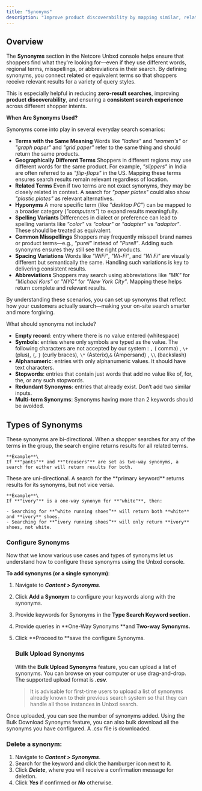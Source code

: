 ```yaml
---
title: "Synonyms"
description: "Improve product discoverability by mapping similar, related, or alternate search terms using synonyms feature."
---
```


## Overview

The **Synonyms** section in the Netcore Unbxd console helps ensure that shoppers find what they're looking for—even if they use different words, regional terms, misspellings, or abbreviations in their search. By defining synonyms, you connect related or equivalent terms so that shoppers receive relevant results for a variety of query styles.

This is especially helpful in reducing **zero-result searches**, improving **product discoverability**, and ensuring a **consistent search experience** across different shopper intents.

**When Are Synonyms Used?**

Synonyms come into play in several everyday search scenarios:

- **Terms with the Same Meaning**
  Words like _"ladies"_ and _"women's"_ or _"graph paper"_ and _"grid paper"_ refer to the same thing and should return the same products.
- **Geographically Different Terms**
  Shoppers in different regions may use different words for the same product. For example, _"slippers"_ in India are often referred to as _"flip-flops"_ in the US. Mapping these terms ensures search results remain relevant regardless of location.
- **Related Terms**
  Even if two terms are not exact synonyms, they may be closely related in context. A search for _"paper plates"_ could also show _"plastic plates"_ as relevant alternatives.
- **Hyponyms**
  A more specific term (like _"desktop PC"_) can be mapped to a broader category (_"computers"_) to expand results meaningfully.
- **Spelling Variants**
  Differences in dialect or preference can lead to spelling variants like _"color"_ vs _"colour"_ or _"adapter"_ vs _"adaptor"_. These should be treated as equivalent.
- **Common Misspellings**
  Shoppers may frequently misspell brand names or product terms—e.g., _"purel"_ instead of _"Purell"_. Adding such synonyms ensures they still see the right products.
- **Spacing Variations**
  Words like _"WiFi"_, _"Wi-Fi"_, and _"Wi Fi"_ are visually different but semantically the same. Handling such variations is key to delivering consistent results.
- **Abbreviations**
  Shoppers may search using abbreviations like _"MK"_ for _"Michael Kors"_ or _"NYC"_ for _"New York City"_. Mapping these helps return complete and relevant results.

By understanding these scenarios, you can set up synonyms that reflect how your customers actually search—making your on-site search smarter and more forgiving.

<Info>
  What should synonyms not include?

  - **Empty record**: entry where there is no value entered (whitespace)
  - **Symbols**: entries where only symbols are typed as the value. The following characters are not accepted by our system : `,` ( comma) , `\+` (plus), `{`, `}` (curly braces), `\*` (Asterix),`&` (Ampersand) , `\\` (backslash) 
  - **Alphanumeric**: entries with only alphanumeric values. It should have text characters.
  - **Stopwords**: entries that contain just words that add no value like of, for, the, or any such stopwords.
  - **Redundant Synonyms**: entries that already exist. Don’t add two similar inputs.
  - **Multi-term Synonyms**: Synonyms having more than 2 keywords should be avoided. 
</Info>

## Types of Synonyms

<Tabs>
  <Tab title="Two-Way Synonyms">
    These synonyms are bi-directional. When a shopper searches for any of the terms in the group, the search engine returns results for all related terms.

    **Example**\
    If **"pants"** and **"trousers"** are set as two-way synonyms, a search for either will return results for both.
  </Tab>
  <Tab title="One-Way Synonyms">
    These are uni-directional. A search for the **primary keyword** returns results for its synonyms, but not vice versa.

    **Example**\
    If **"ivory"** is a one-way synonym for **"white"**, then:

    - Searching for **“white running shoes”** will return both **white** and **ivory** shoes.
    - Searching for **“ivory running shoes”** will only return **ivory** shoes, not white.
  </Tab>
</Tabs>

### **Configure Synonyms**

Now that we know various use cases and types of synonyms let us understand how to configure these synonyms using the Unbxd console. 

**To add synonyms (or a single synonym)**:

1. Navigate to **_Content \> Synonyms_**_._
2. Click **Add a Synonym** to configure your keywords along with the synonyms.
3. Provide keywords for Synonyms in the **Type Search Keyword section.**
4. Provide queries in **One-Way Synonyms **and **Two-way Synonyms.**
5. Click **Proceed to **save the configure Synonyms.

   ### Bulk Upload Synonyms

   With the **Bulk Upload Synonyms** feature, you can upload a list of synonyms. You can browse on your computer or use drag-and-drop. The supported upload format is **_.csv_**_._ 

   > It is advisable for first-time users to upload a list of synonyms already known to their previous search system so that they can handle all those instances in Unbxd search. 

Once uploaded, you can see the number of synonyms added. Using the Bulk Download Synonyms feature, you can also bulk download all the synonyms you have configured. A .csv file is downloaded.

### **Delete a synonym**:

1. Navigate to **_Content \> Synonyms_**.
2. Search for the keyword and click the hamburger icon next to it. 
3. Click **_Delete_**, where you will receive a confirmation message for deletion. 
4. Click **_Yes_** if confirmed or **_No_** otherwise.